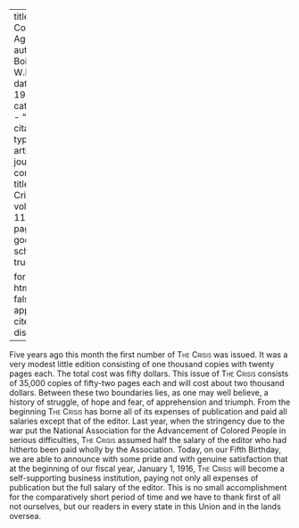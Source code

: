 
---
title: 'We Come of Age'
author: Du Bois, W.E.B.
date: May 1915
categories: 
  - ""
citation: 
  type: article-journal
  container-title: The Crisis
  volume: 11
  issue: 1
  page: 25
google-scholar: true

format:
  html:
    toc: false
    appendix-cite-as: display
---



Five years ago this month the first number of <span style="font-variant:small-caps;">The Crisis</span>
was issued. It was a very modest little edition consisting of one
thousand copies with twenty pages each. The total cost was fifty
dollars. This issue of <span style="font-variant:small-caps;">The Crisis</span> consists of 35,000
copies of fifty-two pages each and will cost about two thousand dollars.
Between these two boundaries lies, as one may well believe, a history of
struggle, of hope and fear, of apprehension and triumph. From the
beginning <span style="font-variant:small-caps;">The Crisis</span> has borne all of its expenses of
publication and paid all salaries except that of the editor. Last year,
when the stringency due to the war put the National Association for the
Advancement of Colored People in serious difficulties, <span style="font-variant:small-caps;">The Crisis</span> assumed half the salary of the editor who had
hitherto been paid wholly by the Association. Today, on our Fifth
Birthday, we are able to announce with some pride and with genuine
satisfaction that at the beginning of our fiscal year, January 1, 1916,
<span style="font-variant:small-caps;">The Crisis</span> will become a self-supporting business
institution, paying not only all expenses of publication but the full
salary of the editor. This is no small accomplishment for the
comparatively short period of time and we have to thank first of all not
ourselves, but our readers in every state in this Union and in the lands
oversea.

